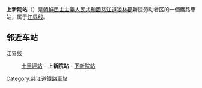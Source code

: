 {{unreferenced|time=2015-01-23T02:16:13+00:00}}
{{朝鮮半島車站資訊
|公司色 = blue
|文字色 = 
|站名 = 上新院站
|圖片 = 
|pxl = 
|圖片說明 =
|前一站 = [[十里坪站_(朝鲜)|十里坪]]
|前一站距離 = 
|後一站距離 = 5.4
|後一站 = [[下新院站|下新院]]
|所屬路線 = [[江界线|江界线]]
|距離 = 41.3
|起點站 = [[江界站|江界]]
|諺文 = 상신원역
|朝鮮漢字 = 上新院驛
|文觀部式 = 
|馬-賴式 = Sangsinwŏn-yŏk
|副站名 = 
|車站編號 = 
|停站路線數 = 
|所屬公司 = [[朝鮮民主主義人民共和國鐵道省|朝鮮民主主義人民共和國鐵道省]]
|所在地 =[[慈江道|慈江道]][[狼林郡|狼林郡]]新院劳动者区
|車站構造 = 地面车站
|月台配置 = 
|啟用年月日 =
|廢站年月日 = 
|上下車人次 = 
|統計年度 = 
|轉車 = 
|備註 = 
|全寬備註 = 
}}

'''上新院站'''（{{lang-ko|상신원역}}）是[[朝鮮民主主義人民共和國|朝鮮民主主義人民共和國]][[慈江道|慈江道]][[狼林郡|狼林郡]]新院劳动者区的一個鐵路車站，属于[[江界线|江界线]]。

==邻近车站==
江界线
:[[十里坪站_(朝鲜)|十里坪站]] - '''上新院站''' - [[下新院站|下新院站]]

{{朝鲜铁路小作品}}

{{江界线}}

[[Category:慈江道鐵路車站|Category:慈江道鐵路車站]]